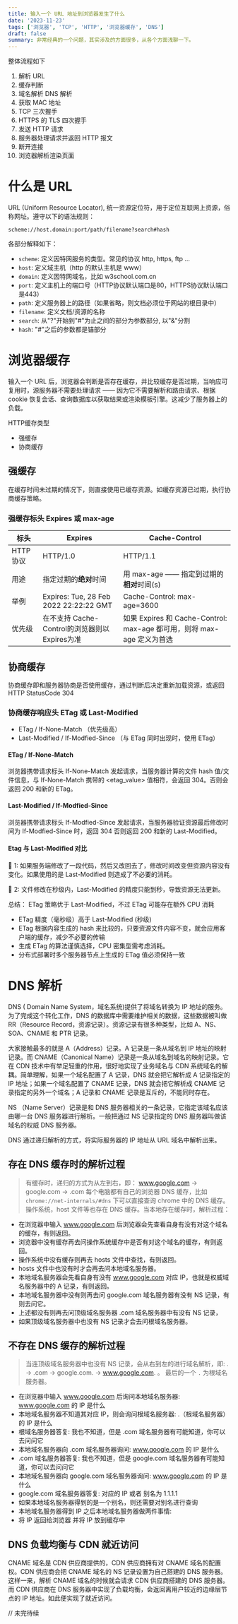 ```yaml
---
title: 输入一个 URL 地址到浏览器发生了什么
date: '2023-11-23'
tags: ['浏览器', 'TCP', 'HTTP', '浏览器缓存', 'DNS']
draft: false
summary: 非常经典的一个问题，其实涉及的方面很多，从各个方面浅聊一下。
---
```


整体流程如下

1. 解析 URL
2. 缓存判断
3. 域名解析 DNS 解析
4. 获取 MAC 地址
5. TCP 三次握手
6. HTTPS 的 TLS 四次握手
7. 发送 HTTP 请求
8. 服务器处理请求并返回 HTTP 报文
9. 断开连接
10. 浏览器解析渲染页面

# 什么是 URL

URL (Uniform Resource Locator), 统一资源定位符，用于定位互联网上资源，俗称网址。遵守以下的语法规则：

`scheme://host.domain:port/path/filename?search#hash`

各部分解释如下：

- `scheme`: 定义因特网服务的类型。常见的协议 http, https, ftp ...
- `host`: 定义域主机（http 的默认主机是 www）
- `domain`: 定义因特网域名，比如 w3school.com.cn
- `port`: 定义主机上的端口号（HTTP协议默认端口是80，HTTPS协议默认端口是443）
- `path`: 定义服务器上的路径（如果省略，则文档必须位于网站的根目录中）
- `filename`: 定义文档/资源的名称
- `search`: 从"?"开始到"#"为止之间的部分为参数部分, 以"&"分割
- `hash`: "#"之后的参数都是锚部分

# 浏览器缓存

输入一个 URL 后，浏览器会判断是否存在缓存，并比较缓存是否过期，当响应可复用时，源服务器不需要处理请求 —— 因为它不需要解析和路由请求、根据 cookie 恢复会话、查询数据库以获取结果或渲染模板引擎。这减少了服务器上的负载。

HTTP缓存类型

- 强缓存
- 协商缓存

## 强缓存

在缓存时间未过期的情况下，则直接使用已缓存资源。如缓存资源已过期，执行协商缓存策略。

### 强缓存标头 Expires 或 max-age

| 标头      | Expires                                       | Cache-Control                                                          |
| --------- | --------------------------------------------- | ---------------------------------------------------------------------- |
| HTTP 协议 | HTTP/1.0                                      | HTTP/1.1                                                               |
| 用途      | 指定过期的**绝对**时间                        | 用 max-age —— 指定到过期的**相对**时间(s)                              |
| 举例      | Expires: Tue, 28 Feb 2022 22:22:22 GMT        | Cache-Control: max-age=3600                                            |
| 优先级    | 在不支持 Cache-Control的浏览器则以Expires为准 | 如果 Expires 和 Cache-Control: max-age 都可用，则将 max-age 定义为首选 |

## 协商缓存

协商缓存即和服务器协商是否使用缓存，通过判断后决定重新加载资源，或返回 HTTP StatusCode 304

### 协商缓存响应头 ETag 或 Last-Modified

- ETag / If-None-Match （优先级高）
- Last-Modified / If-Modfied-Since （与 ETag 同时出现时，使用 ETag）

#### ETag / If-None-Match

浏览器携带请求标头 If-None-Match 发起请求，当服务器计算的文件 hash 值/文件信息，与 If-None-Match 携带的 <etag_value> 值相符，会返回 304。否则会返回 200 和新的 ETag。

#### Last-Modified / If-Modfied-Since

浏览器携带请求标头 If-Modfied-Since 发起请求，当服务器验证资源最后修改时间为 If-Modfied-Since 时，返回 304 否则返回 200 和新的 Last-Modified。

#### Etag 与 Last-Modified 对比

🌰 1: 如果服务端修改了一段代码，然后又改回去了，修改时间改变但资源内容没有变化。如果使用的是 Last-Modified 则造成了不必要的消耗。

🌰 2: 文件修改在秒级内，Last-Modified 的精度只能到秒，导致资源无法更新。

总结： ETag 策略优于 Last-Modified，不过 ETag 可能存在额外 CPU 消耗

- ETag 精度（毫秒级）高于 Last-Modified (秒级)
- ETag 根据内容生成的 hash 来比较的，只要资源文件内容不变，就会应用客户端的缓存，减少不必要的传输
- 生成 ETag 的算法谨慎选择，CPU 密集型需考虑消耗。
- 分布式部署时多个服务器节点上生成的 ETag 值必须保持一致

# DNS 解析

DNS ( Domain Name System，域名系统)提供了将域名转换为 IP 地址的服务。为了完成这个转化工作，DNS 的数据库中需要维护相关的数据，这些数据被叫做 RR（Resource Record，资源记录）。资源记录有很多种类型，比如 A、NS、SOA、CNAME 和 PTR 记录。

大家接触最多的就是 A（Address）记录。A 记录是一条从域名到 IP 地址的映射记录。而 CNAME（Canonical Name）记录是一条从域名到域名的映射记录。它在 CDN 技术中有举足轻重的作用，很好地实现了业务域名与 CDN 系统域名的解耦。简单理解，如果一个域名配置了 A 记录，DNS 就会把它解析成 A 记录指定的 IP 地址；如果一个域名配置了 CNAME 记录，DNS 就会把它解析成 CNAME 记录指定的另外一个域名；A 记录和 CNAME 记录是互斥的，不能同时存在。

NS （Name Server）记录是和 DNS 服务器相关的一条记录，它指定该域名应该由哪一台 DNS 服务器进行解析。一般把通过 NS 记录指定的 DNS 服务器叫做该域名的权威 DNS 服务器。

DNS 通过递归解析的方式，将实际服务器的 IP 地址从 URL 域名中解析出来。

## 存在 DNS 缓存时的解析过程

> 有缓存时，递归的方式为从左到右，即： www.google.com -> google.com -> .com
> 每个电脑都有自己的浏览器 DNS 缓存，比如 `chrome://net-internals/#dns` 下可以直接查询 chrome 中的 DNS 缓存。操作系统，host 文件等也存在 DNS 缓存。当本地存在缓存时，解析过程：

- 在浏览器中输入 www.google.com 后浏览器会先查看自身有没有对这个域名的缓存，有则返回。
- 浏览器中没有缓存再去问操作系统缓存中是否有对这个域名的缓存，有则返回。
- 操作系统中没有缓存则再去 hosts 文件中查找，有则返回。
- hosts 文件中也没有时才会再去问本地域名服务器。
- 本地域名服务器会先看自身有没有 www.google.com 对应 IP，也就是权威域名服务器中的 A 记录，有则返回。
- 本地域名服务器中没有则再去问 google.com 域名服务器有没有 NS 记录，有则去问它。
- 上述都没有则再去问顶级域名服务器 .com 域名服务器中有没有 NS 记录，
- 如果顶级域名服务器中也没有 NS 记录才会去问根域名服务器。

## 不存在 DNS 缓存的解析过程

> 当连顶级域名服务器中也没有 NS 记录，会从右到左的进行域名解析，即: . -> .com -> google.com. -> www.google.com. 。 最后的一个 `.` 为根域名服务器。

- 在浏览器中输入 www.google.com 后询问本地域名服务器: www.google.com 的 IP 是什么
- 本地域名服务器不知道其对应 IP，则会询问根域名服务器: .（根域名服务器） 的 IP 是什么
- 根域名服务器答复: 我也不知道，但是 .com 域名服务器有可能知道，你可以去问问它
- 本地域名服务器向 .com 域名服务器询问: www.google.com 的 IP 是什么
- .com 域名服务器答复: 我也不知道，但是 google.com 域名服务器有可能知道，你可以去问问它
- 本地域名服务器向 google.com 域名服务器询问: www.google.com 的 IP 是什么
- google.com 域名服务器答复: 对应的 IP 或者 别名为 1.1.1.1
- 如果本地域名服务器得到的是一个别名，则还需要对别名进行查询
- 本地域名服务器得到 IP 之后本地域名服务器做两件事情:
- 将 IP 返回给浏览器 并将 IP 放到缓存中

## DNS 负载均衡与 CDN 就近访问

CNAME 域名是 CDN 供应商提供的，CDN 供应商拥有对 CNAME 域名的配置权。CDN 供应商会把 CNAME 域名的 NS 记录设置为自己搭建的 DNS 服务器。这样一来，解析 CNAME 域名的时候就会请求 CDN 供应商搭建的 DNS 服务器。而 CDN 供应商在 DNS 服务器中实现了负载均衡，会返回离用户较近的边缘层节点的 IP 地址。如此便实现了就近访问。


// 未完待续